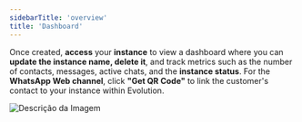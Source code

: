 ```yaml
---
sidebarTitle: 'overview'
title: 'Dashboard'
---
```


Once created, **access** your **instance** to view a dashboard where you can **update the instance name, delete it**, and track metrics such as the number of contacts, messages, active chats, and the **instance status**. For the **WhatsApp Web channel**, click **"Get QR Code"** to link the customer's contact to your instance within Evolution.

<img src="/images/instance/dashboard.png" alt="Descrição da Imagem"  />